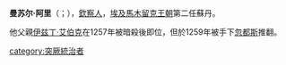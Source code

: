 '''曼苏尔·阿里'''（{{lang-ar|المنصور على}}；{{bd|1244年||1259年}}），[[欽察人|欽察人]]，[[埃及|埃及]][[馬木留克王朝|馬木留克王朝]]第二任蘇丹。

他父親[[伊兹丁·艾伯克|伊兹丁·艾伯克]]在1257年被暗殺後即位，但於1259年被手下[[忽都斯|忽都斯]]推翻。


{{s-start}}
{{s-hou|[[馬木留克王朝|馬木留克王朝]]||約1242年||?}}
{{s-bef|before=[[伊茲丁·艾伯克|伊茲丁·艾伯克]]}}
{{s-ttl|title={{link-en|馬木留克蘇丹|List of Mamluk sultans}}|years=1257年－1259年}}
{{s-aft|after=[[忽秃思|忽秃思]]}}
{{s-end}}

[[category:突厥統治者|category:突厥統治者]]